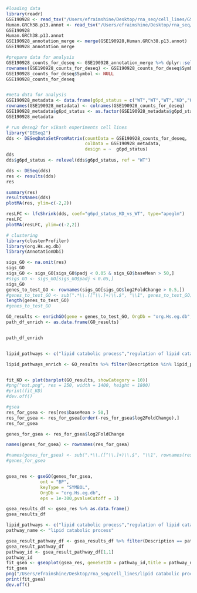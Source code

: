 ```r
#loading data
library(readr)
GSE190928 <- read_tsv("/Users/efraimshine/Desktop/rna_seq/cell_lines/GSE190928_raw_counts_GRCh38.p13_NCBI.tsv")
Human.GRCh38.p13.annot <- read_tsv("/Users/efraimshine/Desktop/rna_seq/cell_lines/Human.GRCh38.p13.annot (1).tsv")
GSE190928
Human.GRCh38.p13.annot
GSE190928_annotation_merge <- merge(GSE190928,Human.GRCh38.p13.annot)
GSE190928_annotation_merge


```
```r
#prepare data for analysis
GSE190928_counts_for_deseq <- GSE190928_annotation_merge %>% dplyr::select(Symbol,GSM5734411,GSM5734412,GSM5734413,GSM5734414,GSM5734415,GSM5734416) %>% distinct(Symbol, .keep_all = TRUE)
rownames(GSE190928_counts_for_deseq) <- GSE190928_counts_for_deseq$Symbol
GSE190928_counts_for_deseq$Symbol <- NULL
GSE190928_counts_for_deseq


#meta data for analysis
GSE190928_metadata <- data.frame(g6pd_status = c("WT","WT","WT","KD","KD","KD"))
rownames(GSE190928_metadata) <- colnames(GSE190928_counts_for_deseq)
GSE190928_metadata$g6pd_status <- as.factor(GSE190928_metadata$g6pd_status)
GSE190928_metadata
```

```r
# run deseq2 for vikash experiments cell lines
library("DESeq2")
dds <- DESeqDataSetFromMatrix(countData = GSE190928_counts_for_deseq,
                              colData = GSE190928_metadata,
                              design = ~  g6pd_status)
dds
dds$g6pd_status <- relevel(dds$g6pd_status, ref = "WT")
```
```r
dds <- DESeq(dds)
res <- results(dds)
res
```

```r
summary(res)
resultsNames(dds)
plotMA(res, ylim=c(-2,2))

```
```r
resLFC <- lfcShrink(dds, coef="g6pd_status_KD_vs_WT", type="apeglm")
resLFC
plotMA(resLFC, ylim=c(-2,2))
```

```r
# clustering
library(clusterProfiler)
library(org.Hs.eg.db)
library(AnnotationDbi)
```
```r
sigs_GO <- na.omit(res)
sigs_GO
sigs_GO <- sigs_GO[sigs_GO$padj < 0.05 & sigs_GO$baseMean > 50,]
#sigs_GO <- sigs_GO[sigs_GO$padj < 0.05,]
sigs_GO
genes_to_test_GO <- rownames(sigs_GO[sigs_GO$log2FoldChange > 0.5,])
#genes_to_test_GO <- sub(".*\\.([^\\.]+)\\.$", "\\1", genes_to_test_GO)
length(genes_to_test_GO)
#genes_to_test_GO

GO_results <- enrichGO(gene = genes_to_test_GO, OrgDb = "org.Hs.eg.db", keyType = "SYMBOL", ont = "BP")
path_df_enrich <- as.data.frame(GO_results)



```


```r
path_df_enrich


lipid_pathways <- c("lipid catabolic process","regulation of lipid catabolic process","cellular lipid catabolic process","regulation of fatty acid transport","lipid storage")

lipid_pathways_enrich <- GO_results %>% filter(Description %in% lipid_pathways)


fit_KD <- plot(barplot(GO_results, showCategory = 10))
#png("out.png", res = 250, width = 1400, height = 1800)
#print(fit_KD)
#dev.off()
```
```r
#gsea 
res_for_gsea <- res[res$baseMean > 50,] 
res_for_gsea <- res_for_gsea[order(-res_for_gsea$log2FoldChange),]
res_for_gsea 

genes_for_gsea <- res_for_gsea$log2FoldChange

names(genes_for_gsea) <- rownames(res_for_gsea)

#names(genes_for_gsea) <- sub(".*\\.([^\\.]+)\\.$", "\\1", rownames(res_for_gsea))
#genes_for_gsea


gsea_res <- gseGO(genes_for_gsea,
             ont = "BP",
             keyType = "SYMBOL",
             OrgDb = "org.Hs.eg.db",
             eps = 1e-300,pvalueCutoff = 1)
```

```r
gsea_results_df <- gsea_res %>% as.data.frame()
gsea_results_df
```
```r
lipid_pathways <- c("lipid catabolic process","regulation of lipid catabolic process","cellular lipid catabolic process","regulation of fatty acid transport","lipid storage")
pathway_name <- "lipid catabolic process"

gsea_result_pathway_df <- gsea_results_df %>% filter(Description == pathway_name)
gsea_result_pathway_df
pathway_id <- gsea_result_pathway_df[1,1] 
pathway_id
fit_gsea <- gseaplot(gsea_res, geneSetID = pathway_id,title = pathway_name)
fit_gsea
png("/Users/efraimshine/Desktop/rna_seq/cell_lines/lipid catabolic process.png", res = 250, width = 1800, height = 1400)
print(fit_gsea)
dev.off()
```

